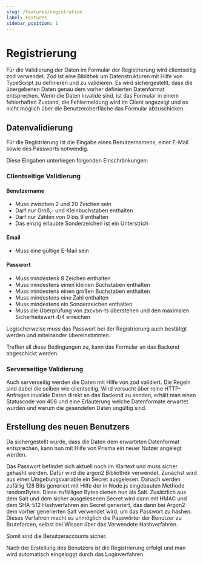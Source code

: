 ```yaml
---
slug: /features/registration
label: Features
sidebar_position: 1
---
```


# Registrierung

Für die Validierung der Daten im Formular der Registrierung wird clientseitig zod verwendet.
Zod ist eine Biblithek um Datenstrukturen mit Hilfe von TypeScript zu definieren und zu validieren.
Es wird sichergestellt, dass die übergebenen Daten genau dem vorher definierten Datenformat entsprechen.
Wenn die Daten invalide sind, ist das Formular in einem fehlerhaften Zustand,
die Fehlermeldung wird im Client angezeigt und es nicht möglich über die Benutzeroberfläche das Formular abzuschicken.

## Datenvalidierung

Für die Registrierung ist die Eingabe eines Benutzernamens, einer E-Mail sowie des Passworts notwendig.

Diese Eingaben unterliegen folgenden Einschränkungen:

### Clientseitige Validierung

#### Benutzername

- Muss zwischen 2 und 20 Zeichen sein
- Darf nur Groß,- und Kleinbuchstaben enthalten
- Darf nur Zahlen von 0 bis 9 enthalten
- Das einzig erlaubte Sonderzeichen ist ein Unterstrich

#### Email

- Muss eine gültige E-Mail sein

#### Passwort

- Muss mindestens 8 Zeichen enthalten
- Muss mindestens einen kleinen Buchstaben enthalten
- Muss mindestens einen großen Buchstaben enthalten
- Muss mindestens eine Zahl enthalten
- Muss mindestens ein Sonderzeichen enthalten
- Muss die Überprüfung von zxcvbn-ts überstehen und den maximalen Sicherheitswert 4/4 erreichen


Logischerweise muss das Passwort bei der Registrierung auch bestätigt werden und miteinander übereinstimmen.

Treffen all diese Bedingungen zu, kann das Formular an das Backend abgeschickt werden.

### Serverseitige Validierung

Auch serverseitig werden die Daten mit Hilfe von zod validiert. Die Regeln sind dabei die selben wie clientseitig.
Wird versucht über reine HTTP-Anfragen invalide Daten direkt an das Backend zu senden,
erhält man einen Statuscode von 406 und eine Erläuterung welche Datenformate erwartet wurden und warum die gesendeten Daten ungültig sind.

## Erstellung des neuen Benutzers

Da sichergestellt wurde, dass die Daten dem erwarteten Datenformat entsprechen, kann nun mit Hilfe von Prisma ein neuer Nutzer angelegt werden.

Das Passwort befindet sich aktuell noch im Klartext und muss sicher gehasht werden.
Dafür wird die argon2 Bibliothek verwendet. Zunächst wird aus einer Umgebungsvariable ein Secret ausgelesen.
Danach werden zufällig 128 Bits generiert mit Hilfe der in Node.js eingebauten Methode randomBytes.
Diese zufälligen Bytes dienen nun als Salt.
Zusätzlich aus dem Salt und dem sicher ausgelesenen Secret wird dann mit HMAC und dem SHA-512 Hashverfahren ein Secret generiert,
das dann bei Argon2 dem vorher generierten Salt verwendet wird, um das Passwort zu hashen.
Dieses Verfahren macht es unmöglich die Passwörter der Benutzer zu Bruteforcen, selbst bei Wissen über das Verwendete Hashverfahren.

Somit sind die Benutzeraccounts sicher.

Nach der Erstellung des Benutzers ist die Registrierung erfolgt und man wird automatisch eingeloggt durch das Loginverfahren.
